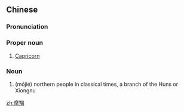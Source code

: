 ==Chinese==
{{zh-forms}}

===Pronunciation===
{{zh-pron
|m=Mójié
|c=mo1 kit3
|cat=pn,n
}}

===Proper noun===
{{zh-proper noun}}

# [[Capricorn]]
#: {{zh-x|'''^摩羯''' 星座|Capricorn (constellation)}}

===Noun===
{{zh-noun}}

# (mójié) northern people in classical times, a branch of the Huns or Xiongnu

[[zh:摩羯]]
